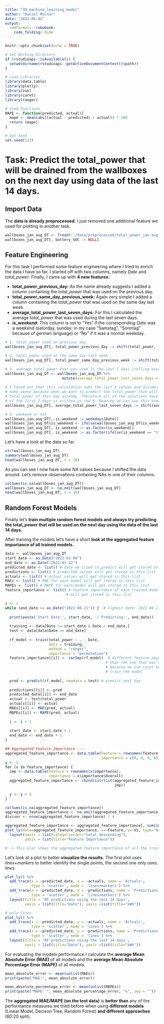 ```yaml
---
title: "30_machine_learning_model"
author: "Daniel Molnar"
date: "2023-06-02"
output:
  rmdformats::robobook:
    code_folding: hide
---
```


```r
knitr::opts_chunk$set(echo = TRUE)

# Set Working Directory
if (rstudioapi::isAvailable()) {
  setwd(dirname(rstudioapi::getActiveDocumentContext()$path))
}

# Load Libraries
library(data.table)
library(plotly)
library(zoo)
library(caret)
library(ranger)

# Used Functions
MAPE <- function(predicted, actual){
  mape <- mean(abs((actual - predicted) / actual)) * 100
  return (mape)
}

# Set Seed
set.seed(123)
```

# Task: Predict the total_power that will be drained from the wallboxes on the next day using data of the last 14 days.

## Import Data

The **data is already preprocessed.** I just removed one additional feature we used for plotting in another task.

```r
wallboxes_jan_aug_DT <- fread("./data/preprocessed/total_power_jan-aug.csv")
wallboxes_jan_aug_DT[, battery_SOC := NULL]
```

## Feature Engineering

For this task I performed some feature engineering where I tried to enrich the data I have so far. I started off with two columns, namely *Date* and *total_power*. Finally, I came up with **4 new features:**

- **total_power_previous_day:** As the name already suggests I added a column containing the *total_power* that was used on the previous day.
- **total_power_same_day_previous_week:** Again very simple I added a column containing the *total_power* that was used on the same day last week.
- **average_total_power_last_seven_days:** For this I calculated the average *total_power* that was used during the last seven days.
- **is_weekend:** This column is set to "Yes" if the corresponding *Date* was a weekend (saturday, sunday; in my case "Samstag", "Sonntag" because of german language) or "No" if it was a normal weekday.

```r
# 1. total_power used on previous day
wallboxes_jan_aug_DT[, total_power_previous_day := shift(total_power, 1)]

# 2. total_power used on the same day last week
wallboxes_jan_aug_DT[, total_power_same_day_previous_week := shift(total_power, 7)]

# 3. average total_power that was used in the last 7 days (rolling average)
wallboxes_jan_aug_DT <- wallboxes_jan_aug_DT %>%
                          mutate(average_total_power_last_seven_days = rollmean(total_power, k = 7, fill = NA, align = "right"))
                                 
# I found out that this calculation sums the last X values and divides it by X and then writes it to row X, this doesn't
# make sense because when we want to predict the total_power that will be used on a day then we of course don't know the
# total_power of this day already. Therefore all of the solutions have to be shifted by 1. So that for example the rolling average
# of the first 7 days is written in row 8. Meaning we can use this knowledge to predict total_power on day 8.
wallboxes_jan_aug_DT[, average_total_power_last_seven_days := shift(average_total_power_last_seven_days, 1)]

# 4. weekend or not
wallboxes_jan_aug_DT[, is_weekend := weekdays(Date)]
wallboxes_jan_aug_DT$is_weekend <- ifelse(wallboxes_jan_aug_DT$is_weekend %in% c("Samstag", "Sonntag"), 1, 0)
wallboxes_jan_aug_DT[, is_weekend := as.factor(is_weekend)]
wallboxes_jan_aug_DT[, is_weekend := as.factor(ifelse(is_weekend == "1", "Yes", "No"))]
```

Let's have a look at the data so far.

```r
str(wallboxes_jan_aug_DT)
summary(wallboxes_jan_aug_DT)
head(wallboxes_jan_aug_DT, n = 10)
```

As you can see I now have some NA values because I shifted the data around. Let's remove observations containing NAs in one of their columns.

```r
colSums(is.na(wallboxes_jan_aug_DT))
wallboxes_jan_aug_DT <- na.omit(wallboxes_jan_aug_DT)
head(wallboxes_jan_aug_DT, n = 10)
```

## Random Forest Models

Finally let's **train multiple random forest models and always try predicting the total_power that will be used on the next day using the data of the last 14 days.** 

After training the models let's have a short **look at the aggregated feature importance of all trained models.**

```r
data <- wallboxes_jan_aug_DT
start_date <- as.Date("2022-01-08")
end_date <- as.Date("2022-01-22")
predicted_date <- list() # date we tried to predict will get stored in this list
predictions <- list() # predicted values will get stored in this list
actuals <- list() # actual values will get stored in this list
MAEs <- list() # MAE for each model will get stored in this list
MAPEs <- list() # MAPE for each model will get stored in this list
feature_importance <- list() # feature importance of each trained model 
                            # will get stored in this list

i <- 1
while (end_date <= as.Date("2022-08-21")) {  # highest date: 2022-08-21
  
  print(paste('Start Date:', start_date, '| Predicting:', end_date))
  
  training <- data[Date >= start_date & Date < end_date,]
  test <- data[data$Date == end_date]
  
  rf_model <- train(total_power ~ . - Date, 
                    data = training, 
                    method = "ranger",
                    importance = "permutation")
  feature_importance[[i]] <- varImp(rf_model)  # different feature importance
                                              # than the one that was used above
                                              # because we use caret here to 
                                              # train the model
  
  pred <- predict(rf_model, newdata = test) # predict next day
  
  predictions[[i]] <- pred
  predicted_date[[i]] <- end_date
  actual <- test$total_power
  actuals[[i]] <- actual
  MAEs[[i]] <- MAE(pred, actual)
  MAPEs[[i]] <- MAPE(pred, actual)
  
  i <- i + 1
  
  start_date <- start_date + 1
  end_date <- end_date + 1
}

## Aggregated Feature Importance ----
aggregated_feature_importance <- data.table(Feature = rownames(feature_importance[[1]]$importance),
                                            importance = c(0, 0, 0, 0))
y <- 1
for (x in feature_importance) {
  imp <- data.table(Feature = rownames(x$importance),
                    importance = x$importance$Overall)
  aggregated_feature_importance <- rbindlist(list(aggregated_feature_importance,
                                                  imp))
  
  y <- y + 1
}

colSums(is.na(aggregated_feature_importance))
aggregated_feature_importance <- na.omit(aggregated_feature_importance)
divisor <- nrow(aggregated_feature_importance) / 4

aggregated_feature_importance <- aggregated_feature_importance[, sum(importance) / divisor, Feature]
plot_ly(data=aggregated_feature_importance, x=~Feature, y=~V1, type="bar") %>%
  layout(xaxis = list(categoryorder="total descending"),
         yaxis = list(title="Feature Importance"))

# -> This plot shows the aggregated feature importance of all the trained models
```

Let's look at a plot to better **visualize the results.** The first plot uses *lines+markers* to better identify the single points, the second one only uses *lines*.

```r
plot_ly() %>%
  add_trace(x = ~predicted_date, y = ~actuals, name = 'Actuals',
            type = 'scatter', mode = 'lines+markers') %>%
  add_trace(x = ~predicted_date, y = ~predictions, name = 'Predictions',
            type = 'scatter', mode = 'lines+markers') %>%
  layout(title = 'RF predictions using the last 14 days',
         xaxis = list(title="Date"), yaxis =list(title="kWh"))

# only lines
plot_ly() %>%
  add_trace(x = ~predicted_date, y = ~actuals, name = 'Actuals',
            type = 'scatter', mode = 'lines') %>%
  add_trace(x = ~predicted_date, y = ~predictions, name = 'Predictions',
            type = 'scatter', mode = 'lines') %>%
  layout(title = 'RF predictions using the last 14 days',
         xaxis = list(title="Date"), yaxis =list(title="kWh"))
```

For evaluating the models performance I calculate the **average Mean Absolute Error (MAE)** of all models and the **average Mean Absolute Percentage Error (MAPE)** of all models.

```r
mean_absolute_error <- mean(unlist(MAEs))
print(paste("MAE:", mean_absolute_error))

mean_absolute_percentage_error <- mean(unlist(MAPEs))
print(paste("MAPE: ", mean_absolute_percentage_error, "%", sep = ""))
```

The **aggregated MAE/MAPE (on the test data)** is **better than** any of the 
performance measures we tried before when using **different models** (Linear Model, Decison Tree, Random Forest)
**and different approaches** (80:20 split).